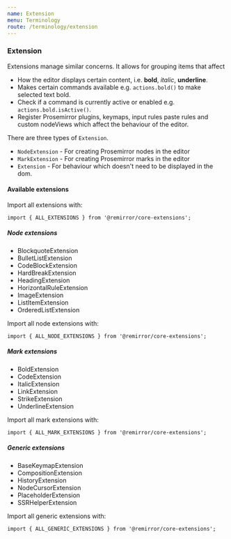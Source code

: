 ```yaml
---
name: Extension
menu: Terminology
route: /terminology/extension
---
```


### Extension

Extensions manage similar concerns. It allows for grouping items that affect

- How the editor displays certain content, i.e. **bold**, _italic_, **underline**.
- Makes certain commands available e.g. `actions.bold()` to make selected text bold.
- Check if a command is currently active or enabled e.g. `actions.bold.isActive()`.
- Register Prosemirror plugins, keymaps, input rules paste rules and custom nodeViews which affect the behaviour of the editor.

There are three types of `Extension`.

- `NodeExtension` - For creating Prosemirror nodes in the editor
- `MarkExtension` - For creating Prosemirror marks in the editor
- `Extension` - For behaviour which doesn't need to be displayed in the dom.


#### Available extensions

Import all extensions with:

```
import { ALL_EXTENSIONS } from '@remirror/core-extensions';
```

##### Node extensions

- BlockquoteExtension
- BulletListExtension
- CodeBlockExtension
- HardBreakExtension
- HeadingExtension
- HorizontalRuleExtension
- ImageExtension
- ListItemExtension
- OrderedListExtension

Import all node extensions with:

```
import { ALL_NODE_EXTENSIONS } from '@remirror/core-extensions';
```

##### Mark extensions

- BoldExtension
- CodeExtension
- ItalicExtension
- LinkExtension
- StrikeExtension
- UnderlineExtension


Import all mark extensions with:

```
import { ALL_MARK_EXTENSIONS } from '@remirror/core-extensions';
```

##### Generic extensions

- BaseKeymapExtension
- CompositionExtension
- HistoryExtension
- NodeCursorExtension
- PlaceholderExtension
- SSRHelperExtension


Import all generic extensions with:

```
import { ALL_GENERIC_EXTENSIONS } from '@remirror/core-extensions';
```

